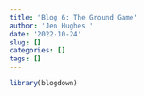 ```yaml
---
title: 'Blog 6: The Ground Game'
author: 'Jen Hughes '
date: '2022-10-24'
slug: []
categories: []
tags: []
---
```


```r
library(blogdown)
```

